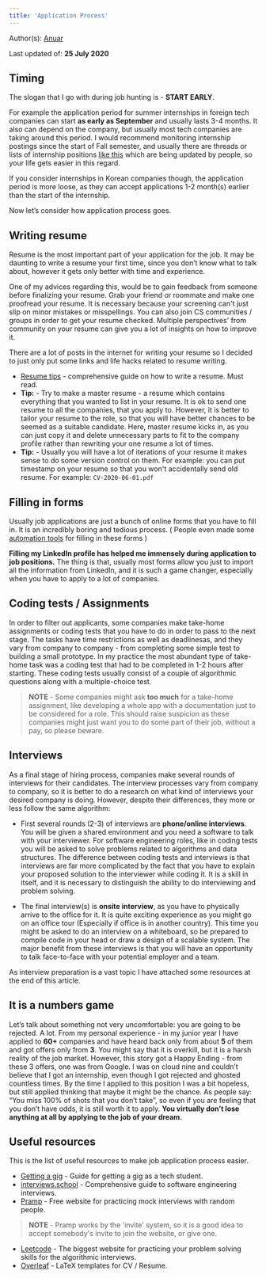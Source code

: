 ```yaml
---
title: 'Application Process'
---
```


Author(s): [Anuar](https://github.com/anuartb)

Last updated of: **25 July 2020**

## Timing

The slogan that I go with during job hunting is - **START EARLY**.

For example the application period for summer internships in foreign tech companies can start **as early as September** and usually lasts 3-4 months. It also can depend on the company, but usually most tech companies are taking around this period. I would recommend monitoring internship postings since the start of Fall semester, and usually there are threads or lists of internship positions [like this](https://github.com/elaine-zheng/summer2020internships) which are being updated by people, so your life gets easier in this regard.

If you consider internships in Korean companies though, the application period is more loose, as they can accept applications 1-2 month(s) earlier than the start of the internship.

Now let’s consider how application process goes.

## Writing resume

Resume is the most important part of your  application for the job. It may be daunting to write a resume your first time, since you don’t know what to talk about, however it gets only better with time and experience.

One of my advices regarding this, would be to gain feedback from someone before finalizing your resume. Grab your friend or roommate and make one proofread your resume. It is necessary because your screening can't just slip on minor mistakes or misspellings. You can also join CS communities / groups in order to get your resume checked. Multiple perspectives' from community on your resume can give you a lot of insights on how to improve it.

There are a lot of posts in the internet for writing your resume so I decided to just only put some links and life hacks related to resume writing.

- [Resume tips](https://drive.google.com/file/d/10b9NZDhPbUOW_C7108IKe9ev6Ed2UG7F/view) - comprehensive guide on how to write a resume. Must read.
- **Tip:** - Try to make a master resume - a resume which contains everything that you wanted to list in your resume. It is ok to send one resume to all the companies, that you apply to. However, it is better to tailor your resume to the role, so that you will have better chances to be seemed as a suitable candidate. Here, master resume kicks in, as you can just copy it and delete unnecessary parts to fit to the company profile rather than rewriting your one resume a lot of times.
- **Tip:** - Usually you will have a lot of iterations of your resume it makes sense to do some version control on them. For example: you can put timestamp on your resume so that you won't accidentally send old resume. For example: `CV-2020-06-01.pdf`

## Filling in forms

Usually job applications are just a bunch of online forms that you have to fill in. It is an incredibly boring and tedious process. ( People even made some [automation tools](https://www.reddit.com/r/Python/comments/gpaegj/i_was_tired_of_opening_100s_of_tabs_for/) for filling in these forms )

**Filling my LinkedIn profile has helped me immensely during application to job positions.** The thing is that, usually most forms allow you just to import all the information from LinkedIn, and it is such a game changer, especially when you have to apply to a lot of companies.

## Coding tests / Assignments

In order to filter out applicants, some companies make take-home assignments or coding tests that you have to do in order to pass to the next stage. The tasks have time restrictions as well as deadlinesas, and they vary from company to company - from completing some simple test to building a small prototype. In my practice the most abundant type of take-home task was a coding test that had to be completed in 1-2 hours after starting. These coding tests usually consist of a couple of algorithmic questions along with a multiple-choice test. 

> **NOTE** - Some companies might ask **too much** for a take-home assignment, like developing a whole app with a documentation just to be considered for a role. This should raise suspicion as these companies might just want you to do some part of their job, without a pay, so please beware. 

## Interviews

As a final stage of hiring process, companies make several rounds of interviews for their candidates. The interview processes vary from company to company, so it is better to do a research on what kind of interviews your desired company is doing. However, despite their differences, they more or less follow the same algorithm: 

- First several rounds (2-3) of interviews are **phone/online interviews**. You will be given a shared environment and you need a software to talk with your interviewer. For software engineering roles, like in coding tests you will be asked to solve problems related to algorithms and data structures. The difference between coding tests and interviews is that interviews are far more complicated by the fact that you have to explain your proposed solution to the interviewer while coding it. It is a skill in itself, and it is necessary to distinguish the ability to do interviewing and problem solving. 

- The final interview(s) is **onsite interview**, as you have to physically arrive to the office for it. It is quite exciting experience as you might go on an office tour (Especially if office is in another country). This time you might be asked to do an interview on a whiteboard, so be prepared to compile code in your head or draw a design of a scalable system. The major benefit from these interviews is that you will have an opportunity to talk face-to-face with your potential employer and a team.  

As interview preparation is a vast topic I have attached some resources at the end of this article.

## It is a numbers game

Let’s talk about something not very uncomfortable: you are going to be rejected. A lot. From my personal experience - in my junior year I have applied to **60+** companies and have heard back only from about **5** of them and got offers only from **3**. You might say that it is overkill, but it is a harsh reality of the job market. However, this story got a Happy Ending - from these 3 offers, one was from Google. I was on cloud nine and couldn’t believe that I got an internship, even though I got rejected and ghosted countless times. By the time I applied to this position I was a bit hopeless, but still applied thinking that maybe it might be the chance. As people say: “You miss 100% of shots that you don’t take”, so even if you are feeling that you don’t have odds, it is still worth it to apply. **You virtually don’t lose anything at all by applying to the job of your dream.**

## Useful resources

This is the list of useful resources to make job application process easier.

- [Getting a gig](https://github.com/cassidoo/getting-a-gig) - Guide for getting a gig as a tech student. 
- [interviews.school](https://interviews.school/) - Comprehensive guide to software engineering interviews.
- [Pramp](https://www.pramp.com/#/) - Free website for practicing mock interviews with random people. 
> **NOTE** - Pramp works by the 'invite' system, so it is a good idea to accept somebody's invite to join the website, or give one. 
- [Leetcode](https://leetcode.com/) - The biggest website for practicing your problem solving skills for the algorithmic interviews.
- [Overleaf](https://www.overleaf.com/) - LaTeX templates for CV / Resume.
